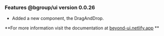 ### Features @bgroup/ui version 0.0.26

- Added a new component, the DragAndDrop.

**For more information visit the documentation at  [beyond-ui.netlify.app](https://beyond-ui.netlify.app) **
